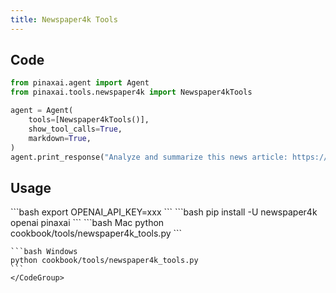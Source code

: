 ```yaml
---
title: Newspaper4k Tools
---
```


## Code

```python cookbook/tools/newspaper4k_tools.py
from pinaxai.agent import Agent
from pinaxai.tools.newspaper4k import Newspaper4kTools

agent = Agent(
    tools=[Newspaper4kTools()],
    show_tool_calls=True,
    markdown=True,
)
agent.print_response("Analyze and summarize this news article: https://example.com/news")
```

## Usage

<Steps>
  <Snippet file="create-venv-step.mdx" />
  
  <Step title="Set your API key">
    ```bash
    export OPENAI_API_KEY=xxx
    ```
  </Step>

  <Step title="Install libraries">
    ```bash
    pip install -U newspaper4k openai pinaxai
    ```
  </Step>

  <Step title="Run Agent">
    <CodeGroup>
    ```bash Mac
    python cookbook/tools/newspaper4k_tools.py
    ```

    ```bash Windows
    python cookbook/tools/newspaper4k_tools.py
    ```
    </CodeGroup>
  </Step>
</Steps>